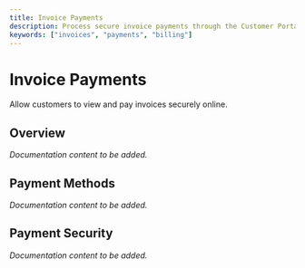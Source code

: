 ```yaml
---
title: Invoice Payments
description: Process secure invoice payments through the Customer Portal.
keywords: ["invoices", "payments", "billing"]
---
```


# Invoice Payments

Allow customers to view and pay invoices securely online.

## Overview

*Documentation content to be added.*

## Payment Methods

*Documentation content to be added.*

## Payment Security

*Documentation content to be added.*
